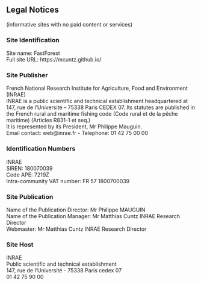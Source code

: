 ## Legal Notices

(informative sites with no paid content or services)

### Site Identification

Site name: FastForest<br>
Full site URL: https://mcuntz.github.io/


### Site Publisher

French National Research Institute for Agriculture, Food and Environment (INRAE)<br>
INRAE is a public scientific and technical establishment headquartered at 147, rue de l’Université – 75338 Paris CEDEX 07.
Its statutes are published in the French rural and maritime fishing code (Code rural et de la pêche maritime) (Articles R831-1 et seq.)<br>
It is represented by its President, Mr Philippe Mauguin.<br>
Email contact: web@inrae.fr - Telephone: 01 42 75 00 00


### Identification Numbers

INRAE<br>
SIREN: 180070039<br>
Code APE: 7219Z<br>
Intra-community VAT number: FR 57 1800700039


### Site Publication

Name of the Publication Director: Mr Philippe MAUGUIN<br>
Name of the Publication Manager: Mr Matthias Cuntz INRAE Research Director<br>
Webmaster: Mr Matthias Cuntz INRAE Research Director


### Site Host

INRAE<br>
Public scientific and technical establishment<br>
147, rue de l'Université - 75338 Paris cedex 07<br>
01 42 75 90 00
